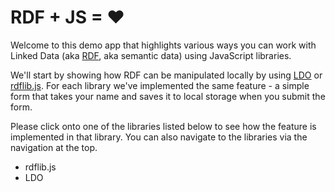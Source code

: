 
<h1 className="title" style={{display: "flex", gap: "0.25rem", alignItems: "center"}}>
    <span>RDF + JS = </span>
    <AiTwotoneHeart style={{fill: "red"}}>&#10084;</AiTwotoneHeart>
</h1>

Welcome to this demo app that highlights various ways you can work with Linked Data (aka [RDF](https://www.w3.org/TR/rdf11-primer/), aka semantic data) using
JavaScript libraries.

We'll start by showing how RDF can be manipulated locally by using [LDO](https://github.com/o-development/ldo/) or
[rdflib.js](https://github.com/linkeddata/rdflib.js/). For each library we've implemented the same feature - a simple form
that takes your name and saves it to local storage when you submit the form.

Please click onto one of the libraries listed below to see how the feature is implemented in that library. You can also
navigate to the libraries via the navigation at the top.

- <Link to="/rdflib">rdflib.js</Link>
- <Link to="/ldo">LDO</Link>